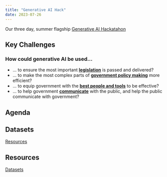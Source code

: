 ```yaml
---
title: "Generative AI Hack"
date: 2023-07-26
---
```


Our three day, summer flagship [Generative AI Hackatahon](https://www.eventbrite.com/e/evidence-house-generative-ai-hackathon-tickets-666698642587?aff=oddtdtcreator)

## Key Challenges

### How could generative AI be used...

- ... to ensure the most important [**legislation**](challenges/legislation.qmd) is passed and delivered?
- ... to make the most complex parts of [**government policy making**](challenges/policy.qmd) more efficient?
- ... to equip government with the [**best people and tools**](challenges/equipped.qmd) to be effective?
- ... to help government [**communicate**](challenges/communicate.qmd) with the public, and help the public communicate with government?

## Agenda

## Datasets
[Resources](resources.qmd)

## Resources
[Datasets](data.qmd)
